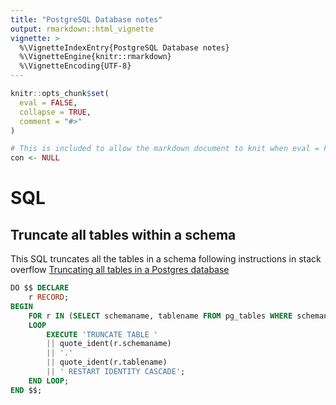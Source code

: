 ```yaml
---
title: "PostgreSQL Database notes"
output: rmarkdown::html_vignette
vignette: >
  %\VignetteIndexEntry{PostgreSQL Database notes}
  %\VignetteEngine{knitr::rmarkdown}
  %\VignetteEncoding{UTF-8}
---
```


```r
knitr::opts_chunk$set(
  eval = FALSE,
  collapse = TRUE,
  comment = "#>"
)
```

```r
# This is included to allow the markdown document to knit when eval = FALSE
con <- NULL
```

# SQL

## Truncate all tables within a schema

This SQL truncates all the tables in a schema following instructions in 
stack overflow [Truncating all tables in a Postgres database](https://stackoverflow.com/questions/2829158/truncating-all-tables-in-a-postgres-database)

```sql
DO $$ DECLARE
    r RECORD;
BEGIN
    FOR r IN (SELECT schemaname, tablename FROM pg_tables WHERE schemaname = 'SCHEMA_NAME') 
	LOOP
	    EXECUTE 'TRUNCATE TABLE ' 
		|| quote_ident(r.schemaname) 
		|| '.'  
		|| quote_ident(r.tablename) 
		|| ' RESTART IDENTITY CASCADE';
    END LOOP;
END $$;
```

